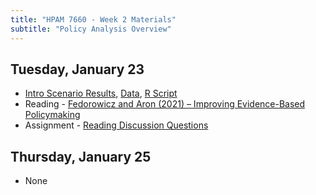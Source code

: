 ```yaml
---
title: "HPAM 7660 - Week 2 Materials"
subtitle: "Policy Analysis Overview"
---
```


## Tuesday, January 23

- [Intro Scenario Results](/img/Intro Scenario Scores.png), [Data](/data/intro_data.csv), [R Script](/data/intro_bar.R)
- Reading - [Fedorowicz and Aron (2021) – Improving Evidence-Based Policymaking](/materials/Evidence-Based Policymaking.pdf)
- Assignment - [Reading Discussion Questions](/materials/week_2_reading_questions.pdf)

## Thursday, January 25

- None